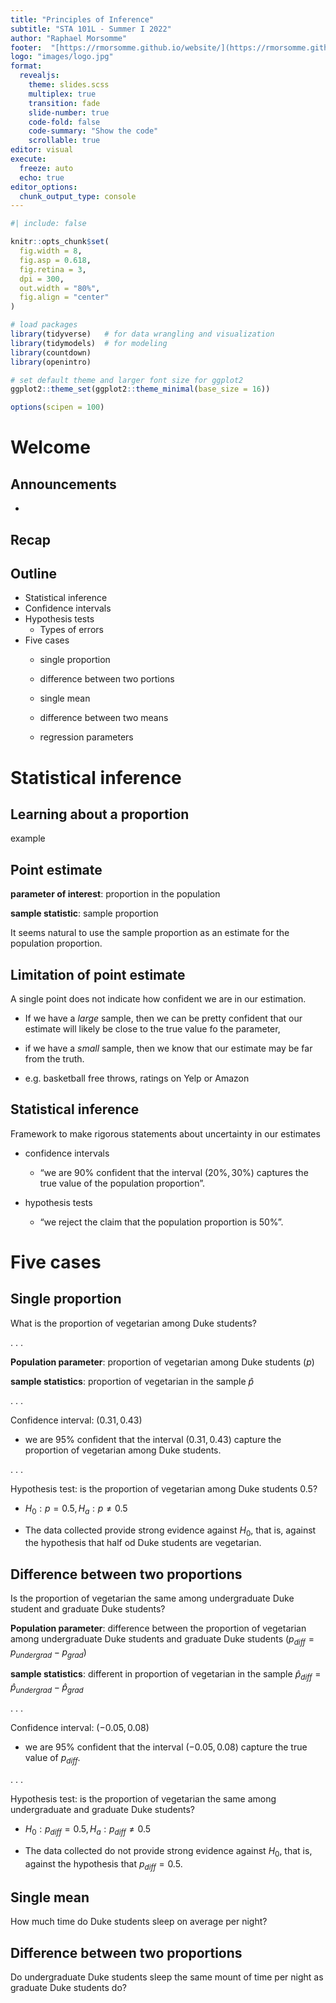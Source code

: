```yaml
---
title: "Principles of Inference"
subtitle: "STA 101L - Summer I 2022"
author: "Raphael Morsomme"
footer:  "[https://rmorsomme.github.io/website/](https://rmorsomme.github.io/website/)"
logo: "images/logo.jpg"
format: 
  revealjs: 
    theme: slides.scss
    multiplex: true
    transition: fade
    slide-number: true
    code-fold: false
    code-summary: "Show the code"
    scrollable: true
editor: visual
execute:
  freeze: auto
  echo: true
editor_options: 
  chunk_output_type: console
---
```


```r
#| include: false

knitr::opts_chunk$set(
  fig.width = 8,
  fig.asp = 0.618,
  fig.retina = 3,
  dpi = 300,
  out.width = "80%",
  fig.align = "center"
)

# load packages
library(tidyverse)   # for data wrangling and visualization
library(tidymodels)  # for modeling
library(countdown)
library(openintro)

# set default theme and larger font size for ggplot2
ggplot2::theme_set(ggplot2::theme_minimal(base_size = 16))

options(scipen = 100)
```

# Welcome

## Announcements

-   

## Recap

## Outline

-   Statistical inference
-   Confidence intervals
-   Hypothesis tests
    -   Types of errors
-   Five cases
    -   single proportion

    -   difference between two portions

    -   single mean

    -   difference between two means

    -   regression parameters

# Statistical inference

## Learning about a proportion

example

## Point estimate

**parameter of interest**: proportion in the population

**sample statistic**: sample proportion

It seems natural to use the sample proportion as an estimate for the population proportion.

## Limitation of point estimate

A single point does not indicate how confident we are in our estimation.

-   If we have a *large* sample, then we can be pretty confident that our estimate will likely be close to the true value fo the parameter,

-   if we have a *small* sample, then we know that our estimate may be far from the truth.

-   e.g. basketball free throws, ratings on Yelp or Amazon

## Statistical inference

Framework to make rigorous statements about uncertainty in our estimates

-   confidence intervals

    -   "we are 90% confident that the interval $(20\%, 30\%)$ captures the true value of the population proportion".

-   hypothesis tests

    -   "we reject the claim that the population proportion is $50\%$".

# Five cases

## Single proportion  {.smaller}

What is the proportion of vegetarian among Duke students?

. . .

**Population parameter**: proportion of vegetarian among Duke students ($p$)

**sample statistics**: proportion of vegetarian in the sample $\hat{p}$

. . .

Confidence interval: $(0.31, 0.43)$

-   we are 95% confident that the interval $(0.31, 0.43)$ capture the proportion of vegetarian among Duke students.

. . .

Hypothesis test: is the proportion of vegetarian among Duke students $0.5$?

-   $H_0:p=0.5, H_a:p\neq0.5$

-   The data collected provide strong evidence against $H_0$, that is, against the hypothesis that half od Duke students are vegetarian.

## Difference between two proportions  {.smaller}

Is the proportion of vegetarian the same among undergraduate Duke student and graduate Duke students?

**Population parameter**: difference between the proportion of vegetarian among undergraduate Duke students and graduate Duke students ($p_{diff} = p_{undergrad}-p_{grad}$)

**sample statistics**: different in proportion of vegetarian in the sample $\hat{p}_{diff} = \hat{p}_{undergrad} - \hat{p}_{grad}$

. . .

Confidence interval: $(-0.05, 0.08)$

-   we are 95% confident that the interval $(-0.05, 0.08)$ capture the true value of $p_{diff}$.

. . .

Hypothesis test: is the proportion of vegetarian the same among undergraduate and graduate Duke students?

-   $H_0:p_{diff}=0.5, H_a:p_{diff}\neq0.5$

-   The data collected do not provide strong evidence against $H_0$, that is, against the hypothesis that $p_{diff}=0.5$.

## Single mean

How much time do Duke students sleep on average per night?

## Difference between two proportions

Do undergraduate Duke students sleep the same mount of time per night as graduate Duke students do?
